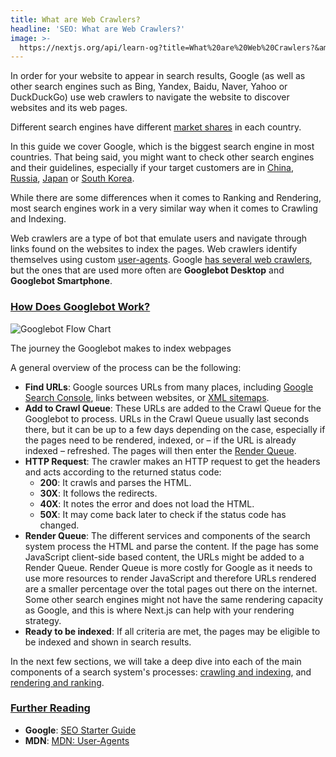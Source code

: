 ```yaml
---
title: What are Web Crawlers?
headline: 'SEO: What are Web Crawlers?'
image: >-
  https://nextjs.org/api/learn-og?title=What%20are%20Web%20Crawlers?&amp;chapter=3
---
```


In order for your website to appear in search results, Google (as well as other search engines such as Bing, Yandex, Baidu, Naver, Yahoo or DuckDuckGo) use web crawlers to navigate the website to discover websites and its web pages.

Different search engines have different [market shares](https://gs.statcounter.com/search-engine-market-share) in each country.

In this guide we cover Google, which is the biggest search engine in most countries. That being said, you might want to check other search engines and their guidelines, especially if your target customers are in [China](https://gs.statcounter.com/search-engine-market-share/all/china), [Russia](https://gs.statcounter.com/search-engine-market-share/all/russian-federation), [Japan](https://gs.statcounter.com/search-engine-market-share/all/japan) or [South Korea](https://gs.statcounter.com/search-engine-market-share/all/south-korea).

While there are some differences when it comes to Ranking and Rendering, most search engines work in a very similar way when it comes to Crawling and Indexing.

Web crawlers are a type of bot that emulate users and navigate through links found on the websites to index the pages. Web crawlers identify themselves using custom [user-agents](https://developer.mozilla.org/docs/Web/HTTP/Headers/User-Agent). Google [has several web crawlers](https://developers.google.com/search/docs/advanced/crawling/overview-google-crawlers), but the ones that are used more often are **Googlebot Desktop** and **Googlebot Smartphone**.

### [How Does Googlebot Work?](#how-does-googlebot-work)

![Googlebot Flow Chart](https://h8DxKfmAPhn8O0p3.public.blob.vercel-storage.com/learn/pages-router/seo/googlebot.png)

The journey the Googlebot makes to index webpages

A general overview of the process can be the following:

*   **Find URLs**: Google sources URLs from many places, including [Google Search Console](https://search.google.com/search-console), links between websites, or [XML sitemaps](https://developers.google.com/search/docs/advanced/sitemaps/overview).
*   **Add to Crawl Queue**: These URLs are added to the Crawl Queue for the Googlebot to process. URLs in the Crawl Queue usually last seconds there, but it can be up to a few days depending on the case, especially if the pages need to be rendered, indexed, or – if the URL is already indexed – refreshed. The pages will then enter the [Render Queue](/learn/seo/rendering-and-ranking).
*   **HTTP Request**: The crawler makes an HTTP request to get the headers and acts according to the returned status code:
    *   **200**: It crawls and parses the HTML.
    *   **30X**: It follows the redirects.
    *   **40X**: It notes the error and does not load the HTML.
    *   **50X**: It may come back later to check if the status code has changed.
*   **Render Queue**: The different services and components of the search system process the HTML and parse the content. If the page has some JavaScript client-side based content, the URLs might be added to a Render Queue. Render Queue is more costly for Google as it needs to use more resources to render JavaScript and therefore URLs rendered are a smaller percentage over the total pages out there on the internet. Some other search engines might not have the same rendering capacity as Google, and this is where Next.js can help with your rendering strategy.
*   **Ready to be indexed**: If all criteria are met, the pages may be eligible to be indexed and shown in search results.

In the next few sections, we will take a deep dive into each of the main components of a search system's processes: [crawling and indexing](/learn/seo/crawling-and-indexing), and [rendering and ranking](/learn/seo/rendering-and-ranking).

### [Further Reading](#further-reading)

*   **Google**: [SEO Starter Guide](https://developers.google.com/search/docs/beginner/seo-starter-guide)
*   **MDN**: [MDN: User-Agents](https://developer.mozilla.org/docs/Web/HTTP/Headers/User-Agent)
